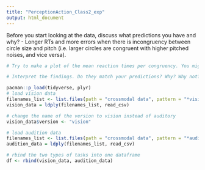 ```yaml
---
title: "PerceptionAction_Class2_exp"
output: html_document
---
```


Before you start looking at the data, discuss what predictions you have and why?
 - Longer RTs and more errors when there is incongruency between circle size and pitch (i.e. larger circles are congruent with higher pitched noises, and vice versa).


```r
# Try to make a plot of the mean reaction times per congruency. You might want to remove incorrect responses first. You can also make a graph of accuracy rate.

# Interpret the findings. Do they match your predictions? Why? Why not?
```

```r
pacman::p_load(tidyverse, plyr)
# load vision data
filenames_list <- list.files(path = "crossmodal data", pattern = "*vision*", full.names = TRUE)
vision_data = ldply(filenames_list, read_csv)

# change the name of the version to vision instead of auditory
vision_data$version <- "vision"

# load audition data
filenames_list <- list.files(path = "crossmodal data", pattern = "*audition*", full.names = TRUE)
audition_data = ldply(filenames_list, read_csv)

# rbind the two types of tasks into one dataframe
df <- rbind(vision_data, audition_data)
```

